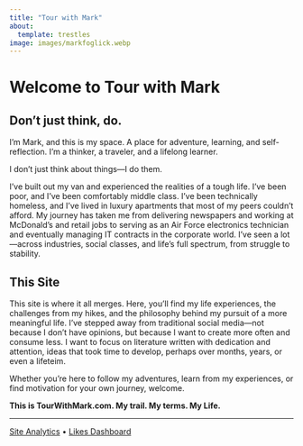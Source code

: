 ```yaml
---
title: "Tour with Mark"
about:
  template: trestles
image: images/markfoglick.webp
---
```


# Welcome to Tour with Mark 

## Don't just think, do.

I’m Mark, and this is my space. A place for adventure, learning, and self-reflection. I’m a thinker, a traveler, and a lifelong learner.

I don’t just think about things—I do them.  

I’ve built out my van and experienced the realities of a tough life. I’ve been poor, and I’ve been comfortably middle class. I’ve been technically homeless, and I’ve lived in luxury apartments that most of my peers couldn’t afford. My journey has taken me from delivering newspapers and working at McDonald’s and retail jobs to serving as an Air Force electronics technician and eventually managing IT contracts in the corporate world. I’ve seen a lot—across industries, social classes, and life’s full spectrum, from struggle to stability. 

## This Site

This site is where it all merges. Here, you’ll find my life experiences, the challenges from my hikes, and the philosophy behind my pursuit of a more meaningful life. I’ve stepped away from traditional social media—not because I don’t have opinions, but because I want to create more often and consume less. I want to focus on literature written with dedication and attention, ideas that took time to develop, perhaps over months, years, or even a lifeteim.  

Whether you're here to follow my adventures, learn from my experiences, or find motivation for your own journey, welcome.

**This is TourWithMark.com. My trail. My terms. My Life.**

---

::: {.dashboard-links}
[Site Analytics](https://tourwithmark.com/analytics-dashboard.html) • [Likes Dashboard](https://tourwithmark.com/likes-dashboard.html)
:::